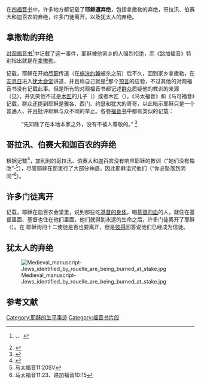 {{wwv|[[基督教|基督教]]及[[新約聖經|新約聖經]]}}
{{Religious text primary}}
{{耶稣}}在[[四福音书|四福音书]]中，许多地方都记载了'''耶稣遭弃绝'''，包括拿撒勒的弃绝，哥拉汛、伯赛大和迦百农的弃绝，许多门徒离开，以及犹太人的弃绝。

== 拿撒勒的弃绝 ==
{{See also|马可福音第6章}}

[[对观福音书|对观福音书]]<ref>{{bibleverse||马可福音|6:1-6}}、{{bibleverse||马太福音|13:54-58}}、{{bibleverse||路加福音|4:16-30}}</ref>中记载了这一事件，耶稣被他家乡的人强烈拒绝，而《路加福音》特别指出就是在[[拿撒勒|拿撒勒]]。

{{Bible|路加福音|4}}记载，耶稣在开始[[耶稣的职事|尽职]]传道（在[[施洗约翰|施洗约翰]]被杀之前）后不久，回到家乡拿撒勒，在[[安息日|安息日]]进入[[犹太会堂|犹太会堂]]讲道，并且称自己就是<ref>{{bibleverse||以赛亚书|61:1-2}}</ref>那个[[预言|预言]]的应验，不过其他的对观福音书没有记载此事。但是所有的对观福音书都记述[[群众|群众]]质疑他的教训的来源（见{{Bible|马可福音|3}}），并讥笑他不过是[[木匠|木匠]]的儿子（{{Bible|马太福音}}）或者木匠（{{Bible|马可福音}}）。《马太福音》和《马可福音》记载，群众还提到耶稣是雅各、西门、约瑟和犹大的哥哥，以此暗示耶稣只是一个普通人，并且批评耶稣与众不同的举止。各卷[[福音书|福音书]]中都有类似的记载：
:“先知除了在本地本家之外，没有不被人尊敬的。” <ref>{{bibleverse||马太福音|13:57}}</ref>

==哥拉汛、伯赛大和迦百农的弃绝==
根据记载<ref>{{bibleverse||马太福音|11:20-24}}</ref>，[[加利利|加利利]]的[[哥拉汛|哥拉汛]]、[[伯赛大|伯赛大]]和[[迦百农|迦百农]]没有响应耶稣的教训（“她们没有悔改”-<ref>马太福音11:20SV</ref>），尽管耶稣在那里行了大部分神迹，因此耶稣诅咒他们（“你必坠落到阴间”<ref>马太福音11:23、路加福音10:15</ref>）。

==许多门徒离开==
{{bibleverse||约翰福音|6:60-6:66}}记载，耶稣在迦百农会堂里，说到那些吃[[基督的身体|基督的身体]]，喝[[基督的血|基督的血]]的人，就住在基督里面、基督也住在他们里面，他们就得到永远的生命之后，许多门徒离开了耶稣（{{bibleverse||约翰福音|6:48-59}}）。在{{bibleverse||约翰福音|6:67-71}} 耶稣询问十二使徒是否也要离开，但是[[彼得|彼得]]回答说他们已经成为信徒。

==犹太人的弃绝==
[[File:Medieval_manuscript-Jews_identified_by_rouelle_are_being_burned_at_stake.jpg|thumb]]

== 参考文献 ==
{{Reflist|2}}

[[Category:耶稣的生平事迹|Category:耶稣的生平事迹]]
[[Category:福音书片段|Category:福音书片段]]